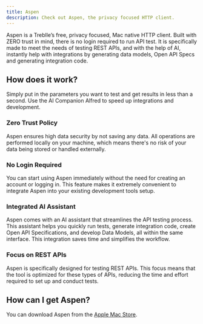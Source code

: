 ```yaml
---
title: Aspen
description: Check out Aspen, the privacy focused HTTP client.
---
```

Aspen is a Treblle’s free, privacy focused, Mac native HTTP client. Built with ZERO trust in mind, there is no login required to run API test. It is specifically made to meet the needs of testing REST APIs, and with the help of AI, instantly help with integrations by generating data models, Open API Specs and generating integration code.


## How does it work?

Simply put in the parameters you want to test and get results in less than a second. Use the AI Companion Alfred to speed up integrations and development.

### Zero Trust Policy

Aspen ensures high data security by not saving any data. All operations are performed locally on your machine, which means there's no risk of your data being stored or handled externally.

### No Login Required

You can start using Aspen immediately without the need for creating an account or logging in. This feature makes it extremely convenient to integrate Aspen into your existing development tools setup.

### Integrated AI Assistant

Aspen comes with an AI assistant that streamlines the API testing process. This assistant helps you quickly run tests, generate integration code, create Open API Specifications, and develop Data Models, all within the same interface. This integration saves time and simplifies the workflow.

### Focus on REST APIs

Aspen is specifically designed for testing REST APIs. This focus means that the tool is optimized for these types of APIs, reducing the time and effort required to set up and conduct tests.

## How can I get Aspen?
You can download Aspen from the [Apple Mac Store](https://apps.apple.com/us/app/aspen-your-apis-best-friend/id6475777033).